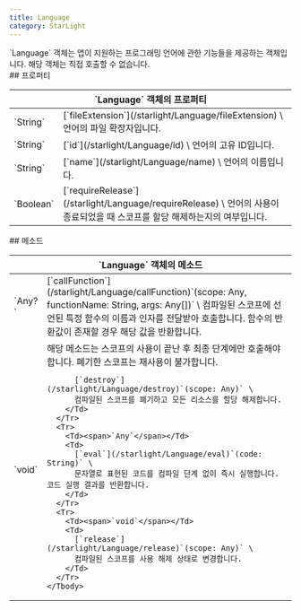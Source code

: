 ```yaml
---
title: Language
category: StarLight
---
```


<Section>
  `Language` 객체는 앱이 지원하는 프로그래밍 언어에 관한 기능들을 제공하는 객체입니다. 해당 객체는 직접 호출할 수 없습니다.
</Section>
<Section>
  ## 프로퍼티

  <Table>
    <Thead>
      <Tr>
        <Th colSpan="2">`Language` 객체의 프로퍼티</Th>
      </Tr>
    </Thead>
    <Tbody>
      <Tr>
        <Td><span>`String`</span></Td>
        <Td>
          [`fileExtension`](/starlight/Language/fileExtension) \
          언어의 파일 확장자입니다.
        </Td>
      </Tr>
      <Tr>
        <Td><span>`String`</span></Td>
        <Td>
          [`id`](/starlight/Language/id) \
          언어의 고유 ID입니다.
        </Td>
      </Tr>
      <Tr>
        <Td><span>`String`</span></Td>
        <Td>
          [`name`](/starlight/Language/name) \
          언어의 이름입니다.
        </Td>
      </Tr>
      <Tr>
        <Td><span>`Boolean`</span></Td>
        <Td>
          [`requireRelease`](/starlight/Language/requireRelease) \
          언어의 사용이 종료되었을 때 스코프를 할당 해제하는지의 여부입니다.
        </Td>
      </Tr>
    </Tbody>
  </Table>
</Section>
<Section>
  ## 메소드

  <Table>
    <Thead>
      <Tr>
        <Th colSpan="2">`Language` 객체의 메소드</Th>
      </Tr>
    </Thead>
    <Tbody>
      <Tr>
        <Td><span>`Any?`</span></Td>
        <Td>
          [`callFunction`](/starlight/Language/callFunction)`(scope: Any, functionName: String, args: Any[])` \
          컴파일된 스코프에 선언된 특정 함수의 이름과 인자를 전달받아 호출합니다. 함수의 반환값이 존재할 경우 해당 값을 반환합니다.
        </Td>
      </Tr>
      <Tr>
        <Td><span>`void`</span></Td>
        <Td>
          <Noti type="warning">
            해당 메소드는 스코프의 사용이 끝난 후 최종 단계에만 호출해야 합니다. 폐기한 스코프는 재사용이 불가합니다.
          </Noti>

          [`destroy`](/starlight/Language/destroy)`(scope: Any)` \
          컴파일된 스코프를 폐기하고 모든 리소스를 할당 해제합니다.
        </Td>
      </Tr>
      <Tr>
        <Td><span>`Any`</span></Td>
        <Td>
          [`eval`](/starlight/Language/eval)`(code: String)` \
          문자열로 표현된 코드를 컴파일 단계 없이 즉시 실행합니다. 코드 실행 결과를 반환합니다.
        </Td>
      </Tr>
      <Tr>
        <Td><span>`void`</span></Td>
        <Td>
          [`release`](/starlight/Language/release)`(scope: Any)` \
          컴파일된 스코프를 사용 해제 상태로 변경합니다.
        </Td>
      </Tr>
    </Tbody>
  </Table>
</Section>